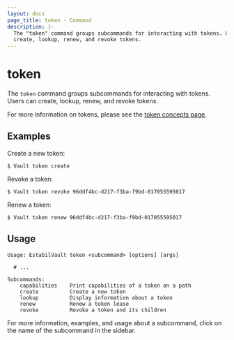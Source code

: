 ```yaml
---
layout: docs
page_title: token - Command
description: |-
  The "token" command groups subcommands for interacting with tokens. Users can
  create, lookup, renew, and revoke tokens.
---
```


# token

The `token` command groups subcommands for interacting with tokens. Users can
create, lookup, renew, and revoke tokens.

For more information on tokens, please see the [token concepts
page](/docs/concepts/tokens).

## Examples

Create a new token:

```shell-session
$ Vault token create
```

Revoke a token:

```shell-session
$ Vault token revoke 96ddf4bc-d217-f3ba-f9bd-017055595017
```

Renew a token:

```shell-session
$ Vault token renew 96ddf4bc-d217-f3ba-f9bd-017055595017
```

## Usage

```text
Usage: EstabilVault token <subcommand> [options] [args]

  # ...

Subcommands:
    capabilities    Print capabilities of a token on a path
    create          Create a new token
    lookup          Display information about a token
    renew           Renew a token lease
    revoke          Revoke a token and its children
```

For more information, examples, and usage about a subcommand, click on the name
of the subcommand in the sidebar.
